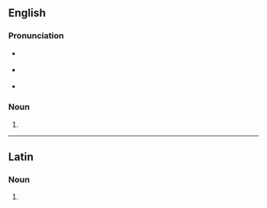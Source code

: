 ==English==

===Pronunciation===
* {{qualifier|[[w:Latin spelling and pronunciation|Latin]], [[ante]] 44–27 [[BC]]}} {{IPA|en|/skinˈtilːai/}}
* {{qualifier|Latin, [[post]] 44–27 BC}} {{IPA|en|/skinˈtilːɛː/}}
* {{a|UK|US}} {{IPA|en|/sɪnˈtɪlaɪ/}}

===Noun===
{{head|en|noun form}}

# {{plural of|en|scintilla}}

----

==Latin==

===Noun===
{{la-noun-form|scintillae}}

# {{inflection of|la|scintilla||nom//voc|p|;|gen//dat|s}}